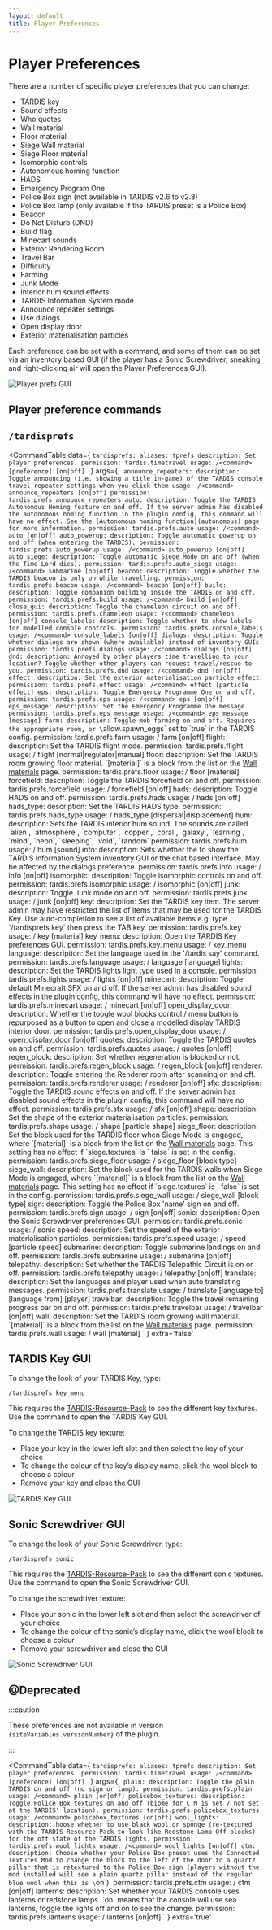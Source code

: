 ```yaml
---
layout: default
title: Player Preferences
---
```



# Player Preferences

There are a number of specific player preferences that you can change:

- TARDIS key
- Sound effects
- Who quotes
- Wall material
- Floor material
- Siege Wall material
- Siege Floor material
- Isomorphic controls
- Autonomous homing function
- HADS
- Emergency Program One
- Police Box sign (not available in TARDIS v2.6 to v2.8)
- Police Box lamp (only available if the TARDIS preset is a Police Box)
- Beacon
- Do Not Disturb (DND)
- Build flag
- Minecart sounds
- Exterior Rendering Room
- Travel Bar
- Difficulty
- Farming
- Junk Mode
- Interior hum sound effects
- TARDIS Information System mode
- Announce repeater settings
- Use dialogs
- Open display door
- Exterior materialisation particles

Each preference can be set with a command, and some of them can be set via an inventory based GUI (if the player has a
Sonic Screwdriver, sneaking and right-clicking air will open the Player Preferences GUI).

![Player prefs GUI](/images/docs/player_prefs.png)

## Player preference commands

## `/tardisprefs`

<CommandTable data={
    `tardisprefs:
    aliases: tprefs
    description: Set player preferences.
    permission: tardis.timetravel
    usage: /<command> [preference] [on|off]
    `
}
args={
    `
    announce_repeaters:
      description: Toggle announcing (i.e. showing a title in-game) of the TARDIS console travel repeater settings when you click them
      usage: /<command> announce_repeaters [on|off]
      permission: tardis.prefs.announce_repeaters
    auto:
      description: Toggle the TARDIS Autonomous Homing feature on and off. If the server admin has disabled the autonomous homing function in the plugin config, this command will have no effect. See the [Autonomous homing function](autonomous) page for more information.
      permission: tardis.prefs.auto
      usage: /<command> auto [on|off]
    auto_powerup:
      description: Toggle automatic powerup on and off (when entering the TARDIS).
      permission: tardis.prefs.auto_powerup
      usage: /<command> auto_powerup [on|off]
    auto_siege:
      description: Toggle automatic Siege Mode on and off (when the Time Lord dies).
      permission: tardis.prefs.auto_siege
      usage: /<command> submarine [on|off]
    beacon:
      description: Toggle whether the TARDIS beacon is only on while travelling.
      permission: tardis.prefs.beacon
      usage: /<command> beacon [on|off]
    build:
      description: Toggle companion building inside the TARDIS on and off.
      permission: tardis.prefs.build
      usage: /<command> build [on|off]
    close_gui:
      description: Toggle the chameleon circuit on and off.
      permission: tardis.prefs.chameleon
      usage: /<command> chameleon [on|off]
    console_labels:
      description: Toggle whether to show labels for modelled console controls.
      permission: tardis.prefs.console_labels
      usage: /<command> console_labels [on|off]
    dialogs:
      description: Toggle whether dialogs are shown (where available) instead of inventory GUIs.
      permission: tardis.prefs.dialogs
      usage: /<command> dialogs [on|off]
    dnd:
      description: Annoyed by other players time travelling to your location? Toggle whether other players can request travel/rescue to you.
      permission: tardis.prefs.dnd
      usage: /<command> dnd [on|off]
    effect:
      description: Set the exterior materialisation particle effect.
      permission: tardis.prefs.effect
      usage: /<command> effect [particle effect]
    eps:
      description: Toggle Emergency Programme One on and off.
      permission: tardis.prefs.eps
      usage: /<command> eps [on|off]
    eps_message:
      description: Set the Emergency Programme One message.
      permission: tardis.prefs.eps_message
      usage: /<command> eps_message [message]
    farm:
      description: Toggle mob farming on and off. Requires the appropriate room, or \`allow.spawn_eggs\` set to \`true\` in the TARDIS config.
      permission: tardis.prefs.farm
      usage: /<command> farm [on|off]
    flight:
      description: Set the TARDIS flight mode.
      permission: tardis.prefs.flight
      usage: /<command> flight [normal|regulator|manual]
    floor:
      description: Set the TARDIS room growing floor material. \`[material]\` is a block from the list on the [Wall materials](../walls) page.
      permission: tardis.prefs.floor
      usage: /<command> floor [material]
    forcefield:
      description: Toggle the TARDIS forcefield on and off.
      permission: tardis.prefs.forcefield
      usage: /<command> forcefield [on|off]
    hads:
      description: Toggle HADS on and off.
      permission: tardis.prefs.hads
      usage: /<command> hads [on|off]
    hads_type:
      description: Set the TARDIS HADS type.
      permission: tardis.prefs.hads_type
      usage: /<command> hads_type [dispersal|displacement]
    hum:
      description: Sets the TARDIS interior hum sound. The sounds are called  \`alien\`, \`atmosphere\`, \`computer\`, \`copper\`, \`coral\`, \`galaxy\`, \`learning\`, \`mind\`, \`neon\`, \`sleeping\`, \`void\`, \`random\`
      permission: tardis.prefs.hum
      usage: /<command> hum [sound]
    info:
      description: Sets whether the to show the TARDIS Information System inventory GUI or the chat based interface. May be affected by the dialogs preference.
      permission: tardis.prefs.info
      usage: /<command> info [on|off]
    isomorphic:
      description: Toggle isomorphic controls on and off.
      permission: tardis.prefs.isomorphic
      usage: /<command> isomorphic [on|off]
    junk:
      description: Toggle Junk mode on and off.
      permission: tardis.prefs.junk
      usage: /<command> junk [on|off]
    key:
      description: Set the TARDIS key item. The server admin may have restricted the list of items that may be used for the TARDIS Key. Use auto-completion to see a list of available items e.g. type \`/tardisprefs key\` then press the TAB key.
      permission: tardis.prefs.key
      usage: /<command> key [material]
    key_menu:
      description: Open the TARDIS Key preferences GUI.
      permission: tardis.prefs.key_menu
      usage: /<command> key_menu
    language:
      description: Set the language used in the '/tardis say' command.
      permission: tardis.prefs.language
      usage: /<command> language [language]
    lights:
      description: Set the TARDIS lights light type used in a console.
      permission: tardis.prefs.lights
      usage: /<command> lights [on|off]
    minecart:
      description: Toggle default Minecraft SFX on and off. If the server admin has disabled sound effects in the plugin config, this command will have no effect.
      permission: tardis.prefs.minecart
      usage: /<command> minecart [on|off]
    open_display_door:
      description: Whether the toogle wool blocks control / menu button is repurposed as a button to open and close a modelled display TARDIS interior door.
      permission: tardis.prefs.open_display_door
      usage: /<command> open_display_door [on|off]
    quotes:
      description: Toggle the TARDIS quotes on and off.
      permission: tardis.prefs.quotes
      usage: /<command> quotes [on|off]
    regen_block:
      description: Set whether regeneration is blocked or not.
      permission: tardis.prefs.regen_block
      usage: /<command> regen_block [on|off]
    renderer:
      description: Toggle entering the Renderer room after scanning on and off.
      permission: tardis.prefs.renderer
      usage: /<command> renderer [on|off]
    sfx:
      description: Toggle the TARDIS sound effects on and off. If the server admin has disabled sound effects in the plugin config, this command will have no effect.
      permission: tardis.prefs.sfx
      usage: /<command> sfx [on|off]
    shape:
      description: Set the shape of the exterior materialisation particles.
      permission: tardis.prefs.shape
      usage: /<command> shape [particle shape]
    siege_floor:
      description: Set the block used for the TARDIS floor when Siege Mode is engaged, where \`[material]\` is a block from the list on the [Wall materials](../walls) page. This setting has no effect if \`siege.textures\` is \` false\` is set in the config.
      permission: tardis.prefs.siege_floor
      usage: /<command> siege_floor [block type]
    siege_wall:
      description: Set the block used for the TARDIS walls when Siege Mode is engaged, where \`[material]\` is a block from the list on the [Wall materials](../walls) page. This setting has no effect if \`siege.textures\` is \` false\` is set in the config.
      permission: tardis.prefs.siege_wall
      usage: /<command> siege_wall [block type]
    sign:
      description: Toggle the Police Box 'name' sign on and off.
      permission: tardis.prefs.sign
      usage: /<command> sign [on|off]
    sonic:
      description: Open the Sonic Screwdriver preferences GUI.
      permission: tardis.prefs.sonic
      usage: /<command> sonic
    speed:
      description: Set the speed of the exterior materialisation particles.
      permission: tardis.prefs.speed
      usage: /<command> speed [particle speed]
    submarine:
      description: Toggle submarine landings on and off.
      permission: tardis.prefs.submarine
      usage: /<command> submarine [on|off]
    telepathy:
      description: Set whether the TARDIS Telepathic Circuit is on or off.
      permission: tardis.prefs.telepathy
      usage: /<command> telepathy [on|off]
    translate:
      description: Set the languages and player used when auto translating messages.
      permission: tardis.prefs.translate
      usage: /<command> translate [language to] [language from] [player]
    travelbar:
      description: Toggle the travel remaining progress bar on and off.
      permission: tardis.prefs.travelbar
      usage: /<command> travelbar [on|off]
    wall:
      description: Set the TARDIS room growing wall material. \`[material]\` is a block from the list on the [Wall materials](../walls) page.
      permission: tardis.prefs.wall
      usage: /<command> wall [material]
    `
}
extra='false'
>
</CommandTable>

## TARDIS Key GUI

To change the look of your TARDIS Key, type:

```
/tardisprefs key_menu
```

This requires the [TARDIS-Resource-Pack](/resource-packs) to see the
different key textures. Use the command to open the TARDIS Key GUI.

To change the TARDIS key texture:

- Place your key in the lower left slot and then select the
  key of your choice
- To change the colour of the key’s display name, click the wool block to choose a colour
- Remove your key and close the GUI

![TARDIS Key GUI](/images/docs/key_prefs_menu.jpg)

## Sonic Screwdriver GUI

To change the look of your Sonic Screwdriver, type:

```
/tardisprefs sonic
```

This requires the [TARDIS-Resource-Pack](/resource-packs) to see the
different sonic textures. Use the command to open the Sonic Screwdriver GUI.

To change the screwdriver texture:

- Place your sonic in the lower left slot and then select the
  screwdriver of your choice
- To change the colour of the sonic’s display name, click the wool block to choose a colour
- Remove your screwdriver and close the GUI

![Sonic Screwdriver GUI](/images/docs/sonic_prefs_menu.jpg)

## @Deprecated

:::caution

<p>These preferences are not available in version <code>{siteVariables.versionNumber}</code> of the plugin.</p>

:::

<CommandTable data={
    `tardisprefs:
    aliases: tprefs
    description: Set player preferences.
    permission: tardis.timetravel
    usage: /<command> [preference] [on|off]
    `
}
args={
    `
    plain:
      description: Toggle the plain TARDIS on and off (no sign or lamp).
      permission: tardis.prefs.plain
      usage: /<command> plain [on|off]
    policebox_textures:
      description: Toggle Police Box textures on and off (biome for CTM is set / not set at the TARDIS' location).
      permission: tardis.prefs.policebox_textures
      usage: /<command> policebox_textures [on|off]
    wool_lights:
      description: hoose whether to use black wool or sponge (re-textured with the TARDIS Resource Pack to look like Redstone Lamp Off blocks) for the off state of the TARDIS lights.
      permission: tardis.prefs.wool_lights
      usage: /<command> wool_lights [on|off]
    ctm:
      description: Choose whether your Police Box preset uses the Connected Textures Mod to change the block to the left of the door to a quartz pillar that is retextured to the Police Box sign (players without the mod installed will see a plain quartz pillar instead of the regular blue wool when this is \`on\`).
      permission: tardis.prefs.ctm
      usage: /<command> ctm [on|off]
    lanterns:
      description: Set whether your TARDIS console uses lanterns or redstone lamps. \`on\` means that the console will use sea lanterns, toggle the lights off and on to see the change.
      permission: tardis.prefs.lanterns
      usage: /<command> lanterns [on|off]
    `
}
extra='true'
>
</CommandTable>
